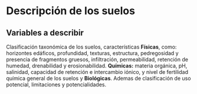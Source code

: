 # Descripción de los suelos {-}

## Variables a describir {-}

Clasificación taxonómica de los suelos, características **Físicas**, como: horizontes edáficos, profundidad, texturas, estructura, pedregosidad y presencia de fragmentos gruesos, infiltración, permeabilidad, retención de humedad, drenabilidad y erosionabilidad. **Químicas:** materia orgánica, pH, salinidad, capacidad de retención e intercambio iónico, y nivel de fertilidad química general de los suelos y **Biológicas**. Ademas de clasificación de uso potencial, limitaciones y potencialidades.